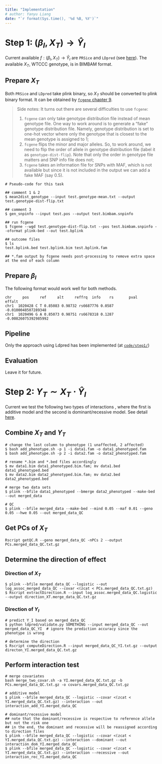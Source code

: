 ```yaml
---
title: "Implementation"
# author: Yanyu Liang
date: "`r format(Sys.time(), '%d %B, %Y')`"
---
```


$$
\newcommand\logit{\text{logit}}  
$$

# Step 1: $(\beta_I, X_T) \rightarrow \hat{Y}_I$

Current available $f: (\beta_I, X_T) \rightarrow \hat{Y}_I$ are `PRSice` and `LDpred` (see [here](computation.html#1_computing_intermediate_phenotype)). The available $X_T$, WTCCC genotype, is in BIMBAM format.

## Prepare $X_T$

Both `PRSice` and `LDpred` take plink binary, so $X_T$ should be converted to plink binary format. It can be obtained by [`fcgene` chapter 9](https://vcru.wisc.edu/simonlab/bioinformatics/programs/fcgene/fcgene-1.0.7.pdf).

> Side notes: It turns out there are several difficulties to use `fcgene`:
>
> 1. `fcgene` can only take genotype distribution file instead of mean genotype file. One way to work around is to generate a "fake" genotype distribution file. Namely, genotype distribution is set to one-hot vector where only the genotype that is closest to the mean genotype is assigned to 1;
> 2. `fcgene` flips the minor and major alleles. So, to work around, we need to flip the order of allele in genotype distribution file (label it as `genotype-dist-flip`). Note that only the order in genotype file matters and SNP info file does not;
> 3. `fcgene` takes an information file for SNPs with MAF, which is not available but since it is not included in the output we can add a fake MAF (say 0.5).

```
# Pseudo-code for this task

## comment 1 & 2
$ mean2dist_genotype --input test.genotype-mean.txt --output test.genotype-dist-flip.txt

## comment 3
$ gen_snpinfo --input test.pos --output test.bimbam.snpinfo

## run fcgene
$ fcgene --wgd test.genotype-dist-flip.txt --pos test.bimbam.snpinfo --oformat plink-bed --out test.bplink

## outcome files
$ ls
test.bplink.bed test.bplink.bim test.bplink.fam

## *.fam output by fcgene needs post-processing to remove extra space at the end of each column
```

## Prepare $\beta_I$

The following format would work well for both methods.

```
chr     pos     ref     alt     reffrq  info    rs       pval    effalt
chr1  1020428 C T 0.85083 0.98732 rs6687776 0.0587  -0.0100048507289348
chr1  1020496 G A 0.85073 0.98751 rs6678318 0.1287  -0.00826075392985992
```

## Pipeline 

Only the approach using Ldpred has been implemented (at [`code/step1/`](https://github.com/liangyy/phenotype-epistasis/tree/master/code/step1)) 

<!-- ## Prepare fake $Y_I$ -->

<!-- `PRSice` (but not `LDpred`) needs $Y_t$ to optimize prediction accuracy by tuning hyper-parameters. As the true phenotype is not available, here we generate a "fake" $Y_t$ instead which won't affect the computation. -->

## Evaluation

Leave it for future.

# Step 2: $Y_T \sim X_T \cdot \hat{Y}_I$

Current we test the following two types of interactions
\begin{align*}
  \logit(\Pr(Y_T|X_T, Y_I)) &= \alpha + \gamma Y_I + \beta_1 X_T + \beta_2 X_T Y_I\\
  \logit(\Pr(Y_T|X_T, Y_I)) &= \alpha + \gamma Y_I + \beta_{11} X_T + \beta_{12} X_T Y_I + \beta_{21} X_T + \beta_{22} X_T Y_I 
\end{align*}
, where the first is additive model and the second is dominant/recessive model. See detail [here](computation.html#model).

## Combine $X_T$ and $Y_T$

```
# change the last column to phenotype (1 unaffected, 2 affected)
$ bash add_phenotype.sh -p 1 -i data1.fam -o data1_phenotyped.fam
$ bash add_phenotype.sh -p 2 -i data2.fam -o data2_phenotyped.fam

# rename *.bim and *.bed files accordingly
$ mv data1.bim data1_phenotyped.bim.fam; mv data1.bed data1_phenotyped.bed
$ mv data2.bim data2_phenotyped.bim.fam; mv data2.bed data2_phenotyped.bed

# merge two data sets
$ plink --bfile data1_phenotyped --bmerge data2_phenotyped --make-bed --out merged_data

# QC
$ plink --bfile merged_data --make-bed --mind 0.05 --maf 0.01 --geno 0.05 --hwe 0.05 --out merged_data_QC
```

## Get PCs of $X_T$

```
Rscript getQC.R --geno merged_data_QC -nPCs 2 --output PCs.merged_data_QC.txt.gz
```

## Determine the direction of effect

### Direction of $X_T$

```
$ plink --bfile merged_data_QC --logistic --out log_assoc_merged_data_QC --covar <(zcat < PCs.merged_data_QC.txt.gz)
$ Rscript extractDirection.R --input log_assoc.merged_data_QC.logistic --output direction_XT.merge_data_QC.txt.gz
```

### Direction of $Y_I$

```
# predict Y_I based on merged_data_QC
$ python ldpred/validate.py SOMETHING --input merged_data_QC --out merged_data_QC_YI  # ignore the prediction accuracy since the phenotype is wrong

# determine the direction
$ Rscript computeDirection.R --input merged_data_QC_YI.txt.gz --output directon_YI.merged_data_QC.txt.gz
```

## Perform interaction test

```
# merge covariates
bash merge_two_covar.sh -a YI.merged_data_QC.txt.gz -b PCs.merged_data_QC.txt.gz -o covars.merged_data_QC.txt.gz

# additive model
$ plink --bfile merged_data_QC --logistic --covar <(zcat < YI.merged_data_QC.txt.gz) --interaction --out interaction_add_YI.merged_data_QC

# dominant/recessive model
## note that the dominant/recessive is respective to reference allele but not the risk one
## in the end, the dominant and recessive will be reassigned according to direction files
$ plink --bfile merged_data_QC --logistic --covar <(zcat < YI.merged_data_QC.txt.gz) --interaction --dominant --out interaction_dom_YI.merged_data_QC
$ plink --bfile merged_data_QC --logistic --covar <(zcat < YI.merged_data_QC.txt.gz) --interaction --recessive --out interaction_rec_YI.merged_data_QC
```

